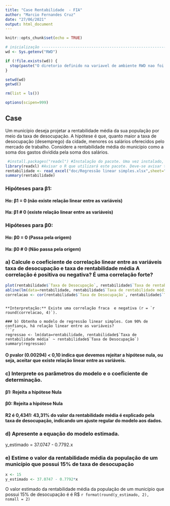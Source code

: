 ```yaml
---
title: "Case Rentabilidade  - FIA"
author: "Marcio Fernandes Cruz"
date: "27/06/2021"
output: html_document
---
```


```r
knitr::opts_chunk$set(echo = TRUE)

# inicialização -----------------------------------------------------------
wd <- Sys.getenv("RWD")

if (!file.exists(wd)) {
  stop(paste("O diretorio definido na variavel de ambiente RWD nao foi encontrado",wd, sep="="))
} 

setwd(wd)
getwd()

rm(list = ls())

options(scipen=999)
```

## Case
Um município deseja projetar a rentabilidade média da sua população por meio da taxa de desocupação. A hipótese é que, quanto maior a taxa de desocupação (desemprego) da cidade, menores os salários oferecidos pelo mercado de trabalho. Considere a rentabilidade média do município como a soma dos gastos dividida pela soma dos salários.

```r
 #install.packages("readxl") #Instalação do pacote. Uma vez instalado, não é necessário instalá-lo novamente no computador
library(readxl) #Avisar o R que utilizará este pacote. Deve-se avisar toda vez que abrir o R
rentabilidade <- read_excel("doc/Regressão linear simples.xlsx",sheet="Rentabilidade" ) #Função que lê o arquivo xls e salva em uma base de dados R 
summary(rentabilidade)

```

### Hipóteses para β1:
#### Ho: β1 = 0 (não existe relação linear entre as variáveis)
#### Ha: β1 # 0 (existe relação linear entre as variáveis)

### Hipóteses para β0:
#### Ho: β0 = 0 (Passa pela origem)
#### Ha: β0 # 0 (Não passa pela origem)

### a) Calcule o coeficiente de correlação linear entre as variáveis taxa de desocupação e taxa de rentabilidade média A correlação é positiva ou negativa? É uma correlação forte?
```r
plot(rentabilidade$`Taxa de Desocupação`, rentabilidade$`Taxa de rentabilidade média`, xlab="Taxa de Desocupação", ylab="Taxa de Rentabilidade Media", col='darkturquoise')
abline(lm(data=rentabilidade, rentabilidade$`Taxa de rentabilidade média` ~ rentabilidade$`Taxa de Desocupação`),  col='blue')
correlacao <- cor(rentabilidade$`Taxa de Desocupação`, rentabilidade$`Taxa de rentabilidade média`)
```
```

**Interpretação:** Existe uma correlação fraca  e negativa (r = `r round(correlacao, 4)`).

### b) Obtenha o modelo de regressão linear simples. Com 90% de confiança, há relação linear entre as variáveis?
```r
regressao <- lm(data=rentabilidade, rentabilidade$`Taxa de rentabilidade média` ~ rentabilidade$`Taxa de Desocupação`)
summary(regressao)

```
#### O pvalor (0.00294) < 0,10 indica que devemos rejeitar a hipótese nula, ou seja, aceitar que existe relação linear entre as variáveis.

### c) Interprete os parâmetros do modelo e o coeficiente de determinação.
#### β1: Rejeita a hipótese Nula
#### β0: Rejeita a hipótese Nula
#### R2 é 0,4341: 43,31% do valor da rentabilidade média é explicado pela  taxa de desocupação, indicando um ajuste regular do modelo aos dados.

### d) Apresente a equação do modelo estimada.
y_estimado = 37.0747 - 0.7792.x

### e) Estime o valor da rentabilidade média da população de um município que possui 15% de taxa de desocupação
```r
x <- 15
y_estimado <- 37.0747 - 0.7792*x

```
O valor estimado da rentabilidade média da população de um município que possui 15% de desocupação é é R$ `r format(round(y_estimado, 2), nsmall = 2)`
